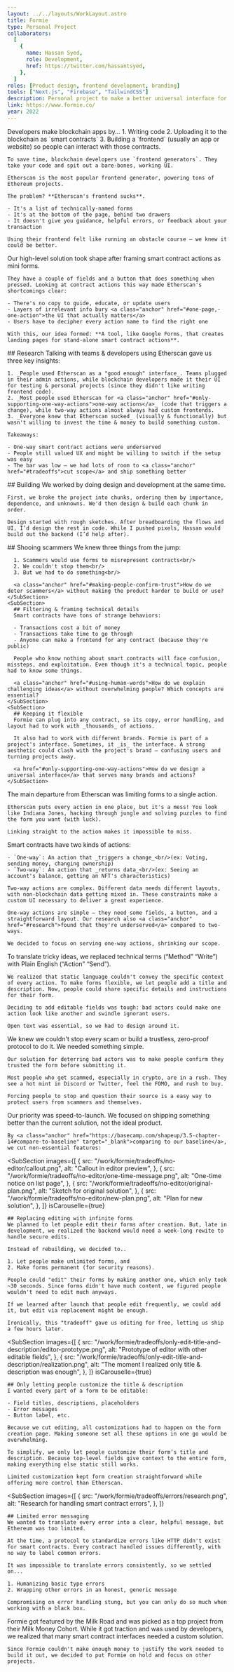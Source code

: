 ```yaml
---
layout: ../../layouts/WorkLayout.astro
title: Formie
type: Personal Project
collaborators:
  [
    {
      name: Hassan Syed,
      role: Development,
      href: https://twitter.com/hassantsyed,
    },
  ]
roles: [Product design, frontend development, branding]
tools: ["Next.js", "Firebase", "TailwindCSS"]
description: Personal project to make a better universal interface for smart contracts.
link: https://www.formie.co/
year: 2022
---
```



<Section 
  title="Problem"
  images={[
    { 
      src: "/work/formie/annotated-etherscan-page.png", 
      alt: "Etherscan's interface for smart contract actions",
    }
  ]}
>
  <SubSection>
    Developers make blockchain apps by...
    1. Writing code
    2. Uploading it to the blockchain as `smart contracts`
    3. Building a `frontend` (usually an app or website) so people can interact with those contracts.

    To save time, blockchain developers use `frontend generators`. They take your code and spit out a bare-bones, working UI.

    Etherscan is the most popular frontend generator, powering tons of Ethereum projects.

    The problem? **Etherscan's frontend sucks**.

    - It's a list of technically-named forms
    - It's at the bottom of the page, behind two drawers
    - It doesn't give you guidance, helpful errors, or feedback about your transaction

    Using their frontend felt like running an obstacle course — we knew it could be better.

  </SubSection>

</Section>

<Section title="Idea">
  <SubSection
    images={[
      { 
        src: "..//work/formie/first-idea-for-form-builder.png", 
        alt: "First sketch of form builder UI",
      }
    ]}
  > 
    Our high-level solution took shape after framing smart contract actions as mini forms.
    
    They have a couple of fields and a button that does something when pressed. Looking at contract actions this way made Etherscan's shortcomings clear:

    - There's no copy to guide, educate, or update users
    - Layers of irrelevant info bury <a class="anchor" href="#one-page,-one-action">the UI that actually matters</a>
    - Users have to decipher every action name to find the right one

    With this, our idea formed: **A tool, like Google Forms, that creates landing pages for stand-alone smart contract actions**.

  </SubSection>
</Section>

<Section 
  title="Process"
  images={[
    { 
      src: "/work/formie/process/chunks.png", 
      alt: "Work chunks, sequenced in FigJam",
    },
    { 
      src: "/work/formie/process/flow.png", 
      alt: "First breadboard flow",
    },
    { 
      src: "/work/formie/process/sketch.png", 
      alt: "Sketch of form page's header",
    },
  ]} 
  isCarouselle={true}
>
  <SubSection >
    ## Research
    Talking with teams & developers using Etherscan gave us three key insights:

    1. _People used Etherscan as a "good enough" interface_. Teams plugged in their admin actions, while blockchain developers made it their UI for testing & personal projects (since they didn't like writing frontend code).
    2. _Most people used Etherscan for <a class="anchor" href="#only-supporting-one-way-actions">one-way actions</a>_ (code that triggers a change), while two-way actions almost always had custom frontends.
    3. _Everyone knew that Etherscan sucked_ (visually & functionally) but wasn't willing to invest the time & money to build something custom.

    Takeaways:

    - One-way smart contract actions were underserved
    - People still valued UX and might be willing to switch if the setup was easy
    - The bar was low — we had lots of room to <a class="anchor" href="#tradeoffs">cut scope</a> and ship something better

  </SubSection>
  <SubSection>
    ## Building
    We worked by doing design and development at the same time.

    First, we broke the project into chunks, ordering them by importance, dependence, and unknowns. We'd then design & build each chunk in order.

    Design started with rough sketches. After breadboarding the flows and UI, I’d design the rest in code. While I pushed pixels, Hassan would build out the backend (I’d help after).

  </SubSection>
</Section>

<Section 
  title="Challenges"
  images={[
    { 
      src: "/work/formie/challenges/scam.png", 
      alt: "Musings on how to handle bad guys",
    },
    {
      src: "/work/formie/challenges/explain.png",
      alt: "Figuring out how to explain stuff",
    },
  ]} 
>
    <SubSection>
      ## Shooing scammers
      We knew three things from the jump:
      
      1. Scammers would use forms to misrepresent contracts<br/>
      2. We couldn't stop them<br/>
      3. But we had to do something<br/>

      <a class="anchor" href="#making-people-confirm-trust">How do we deter scammers</a> without making the product harder to build or use?
    </SubSection>
    <SubSection>
      ## Filtering & framing technical details
      Smart contracts have tons of strange behaviors:

      - Transactions cost a bit of money
      - Transactions take time to go through
      - Anyone can make a frontend for any contract (because they're public)

      People who know nothing about smart contracts will face confusion, missteps, and exploitation. Even though it's a technical topic, people had to know some things.

      <a class="anchor" href="#using-human-words">How do we explain challenging ideas</a> without overwhelming people? Which concepts are essential?
    </SubSection>
    <SubSection>
      ## Keeping it flexible
      Formie can plug into any contract, so its copy, error handling, and layout had to work with _thousands_ of actions.

      It also had to work with different brands. Formie is part of a project's interface. Sometimes, it _is_ the interface. A strong aesthetic could clash with the project's brand — confusing users and turning projects away.

      <a href="#only-supporting-one-way-actions">How do we design a universal interface</a> that serves many brands and actions?
    </SubSection>

</Section>

<Section title="One page, one action">
  <SubSection
    images={[
      { 
        src: "/work/formie/decisions/one-page.png", 
        alt: "Form for Uniswap's Delegate action",
      },
    ]} 
  >
    The main departure from Etherscan was limiting forms to a single
    action.
    
    Etherscan puts every action in one place, but it's a mess! You look like Indiana Jones, hacking through jungle and solving puzzles to find the form you want (with luck).

    Linking straight to the action makes it impossible to miss.

  </SubSection>
</Section>
<Section title="Only supporting one-way actions">
  <SubSection
    images={[
      { 
        src: "/work/formie/decisions/one-way-actions.png", 
        alt: "UI for picking a form's action",
      },
    ]} 
  >
    Smart contracts have two kinds of actions: 
    
    - `One-way`: An action that _triggers a change_<br/>(ex: Voting, sending money, changing ownership) 
    - `Two-way`: An action that _returns data_<br/>(ex: Seeing an account's balance, getting an NFT's characteristics) 
    
    Two-way actions are complex. Different data needs different layouts, with non-blockchain data getting mixed in. These constraints make a custom UI necessary to deliver a great experience.

    One-way actions are simple — they need some fields, a button, and a straightforward layout. Our research also <a class="anchor" href="#research">found that they're underserved</a> compared to two-ways.

    We decided to focus on serving one-way actions, shrinking our scope.

  </SubSection>
</Section>
<Section title="Using human words">
  <SubSection
    images={[
      { 
        src: "/work/formie/decisions/title-and-description.png", 
        alt: "UI for editing title & description",
      },
    ]} 
  >
    To translate tricky ideas, we replaced technical terms (“Method” “Write”) with Plain English (“Action” “Send”).

    We realized that static language couldn't convey the specific context of every action. To make forms flexible, we let people add a title and description. Now, people could share specific details and instructions for their form.

    Deciding to add editable fields was tough: bad actors could make one action look like another and swindle ignorant users.

    Open text was essential, so we had to design around it.

  </SubSection>
</Section>
<Section title="Making people confirm trust">
  <SubSection
    images={[
      { 
        src: "/work/formie/decisions/trust.png", 
        alt: "Confirmation checkbox at the end of every form",
      },
    ]} 
  >
    We knew we couldn't stop every scam or build a trustless, zero-proof protocol to do it. We needed something simple.

    Our solution for deterring bad actors was to make people confirm they trusted the form before submitting it.

    Most people who get scammed, especially in crypto, are in a rush. They see a hot mint in Discord or Twitter, feel the FOMO, and rush to buy.

    Forcing people to stop and question their source is a easy way to protect users from scammers and themselves.

  </SubSection>
</Section>

<Section title="Tradeoffs">
  <SubSection>
    Our priority was speed-to-launch. We focused on shipping something better than the current solution, not the ideal product.
    
    By <a class="anchor" href="https://basecamp.com/shapeup/3.5-chapter-14#compare-to-baseline" target="_blank">comparing to our baseline</a>, we cut non-essential features:
  </SubSection>

  <SubSection
    images={[
      { 
        src: "/work/formie/tradeoffs/no-editor/callout.png", 
        alt: "Callout in editor preview",
      },
      { 
        src: "/work/formie/tradeoffs/no-editor/one-time-message.png", 
        alt: "One-time notice on list page",
      },
      { 
        src: "/work/formie/tradeoffs/no-editor/original-plan.png", 
        alt: "Sketch for original solution",
      },
      { 
        src: "/work/formie/tradeoffs/no-editor/new-plan.png", 
        alt: "Plan for new solution",
      },
    ]}
    isCarouselle={true}
  >
    ## Replacing editing with infinite forms
    We planned to let people edit their forms after creation. But, late in development, we realized the backend would need a week-long rewite to handle secure edits.

    Instead of rebuilding, we decided to..

    1. Let people make unlimited forms, and
    2. Make forms permanent (for security reasons).

    People could "edit" their forms by making another one, which only took ~30 seconds. Since forms didn't have much content, we figured people wouldn't need to edit much anyways.

    If we learned after launch that people edit frequently, we could add it, but edit via replacement might be enough.

    Ironically, this "tradeoff" gave us editing for free, letting us ship a few hours later.

  </SubSection>
  
  <SubSection
    images={[
      { 
        src: "/work/formie/tradeoffs/only-edit-title-and-description/editor-prototype.png", 
        alt: "Prototype of editor with other editable fields",
      },
      { 
        src: "/work/formie/tradeoffs/only-edit-title-and-description/realization.png", 
        alt: "The moment I realized only title & description was enough",
      },
    ]} 
    isCarouselle={true}
  >
    ## Only letting people customize the title & description
    I wanted every part of a form to be editable:

    - Field titles, descriptions, placeholders
    - Error messages
    - Button label, etc.

    Because we cut editing, all customizations had to happen on the form creation page. Making someone set all these options in one go would be overwhelming.

    To simplify, we only let people customize their form’s title and description. Because top-level fields give context to the entire form, making everything else static still works.

    Limited customization kept form creation straightforward while offering more control than Etherscan.

  </SubSection>

  <SubSection
    images={[
      { 
        src: "/work/formie/tradeoffs/errors/research.png", 
        alt: "Research for handling smart contract errors",
      },
    ]} 
  >
    ## Limited error messaging
    We wanted to translate every error into a clear, helpful message, but Ethereum was too limited.

    At the time, a protocol to standardize errors like HTTP didn't exist for smart contracts. Every contract handled issues differently, with no way to label common errors.

    It was impossible to translate errors consistently, so we settled on...

    1. Humanizing basic type errors
    2. Wrapping other errors in an honest, generic message

    Compromising on error handling stung, but you can only do so much when working with a black box.

  </SubSection>
</Section>

<Section title="Result">
  <SubSection>
    Formie got featured by the Milk Road and was picked as a top project from their Milk Money Cohort. While it got traction and was used by developers, we realized that many smart contract interfaces needed a custom solution.

    Since Formie couldn't make enough money to justify the work needed to build it out, we decided to put Formie on hold and focus on other projects.

  </SubSection>
</Section>
